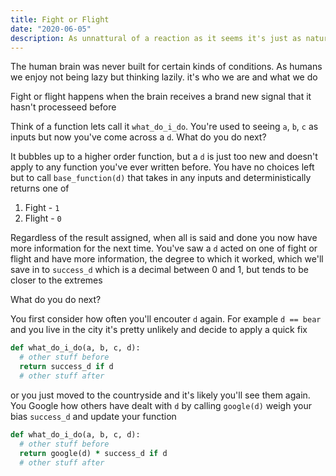 ```yaml
---
title: Fight or Flight
date: "2020-06-05"
description: As unnattural of a reaction as it seems it's just as natural
---
```


The human brain was never built for certain kinds of conditions. As humans we enjoy not being lazy but thinking lazily. it's who we are and what we do

Fight or flight happens when the brain receives a brand new signal that it hasn't processeed before

Think of a function lets call it `what_do_i_do`. You're used to seeing `a`, `b`, `c` as inputs but now you've come across a `d`. What do you do next?

It bubbles up to a higher order function, but a `d` is just too new and doesn't apply to any function you've ever written before. You have no choices left but to call `base_function(d)` that takes in any inputs and deterministically returns one of

1. Fight - `1`
2. Flight - `0`

Regardless of the result assigned, when all is said and done you now have more information for the next time. You've saw a `d` acted on one of fight or flight and have more information, the degree to which it worked, which we'll save in to `success_d` which is a decimal between 0 and 1, but tends to be closer to the extremes

What do you do next?

You first consider how often you'll encouter `d` again. For example `d == bear` and you live in the city it's pretty unlikely and decide to apply a quick fix

```ruby
def what_do_i_do(a, b, c, d):
  # other stuff before
  return success_d if d
  # other stuff after
```

or you just moved to the countryside and it's likely you'll see them again. You Google how others have dealt with `d` by calling `google(d)` weigh your bias `success_d` and update your function

```ruby
def what_do_i_do(a, b, c, d):
  # other stuff before
  return google(d) * success_d if d
  # other stuff after
```
